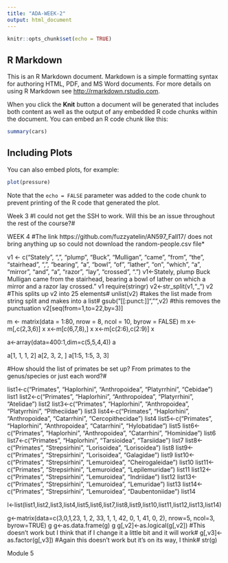 ```yaml
---
title: "ADA-WEEK-2"
output: html_document
---
```


```r
knitr::opts_chunk$set(echo = TRUE)
```

## R Markdown

This is an R Markdown document. Markdown is a simple formatting syntax for authoring HTML, PDF, and MS Word documents. For more details on using R Markdown see <http://rmarkdown.rstudio.com>.

When you click the **Knit** button a document will be generated that includes both content as well as the output of any embedded R code chunks within the document. You can embed an R code chunk like this:

```r
summary(cars)
```

## Including Plots

You can also embed plots, for example:

```r
plot(pressure)
```

Note that the `echo = FALSE` parameter was added to the code chunk to prevent printing of the R code that generated the plot.


Week 3
#I could not get the SSH to work. Will this be an issue throughout the rest of the course?#



WEEK 4
#The link https://github.com/fuzzyatelin/AN597_Fall17/ does not bring anything up so could not download the random-people.csv file*



v1 <- c("Stately", ",", "plump", "Buck", "Mulligan", "came", "from", "the", "stairhead", ",", "bearing", "a", "bowl", "of", "lather", "on", "which", "a", "mirror", "and", "a", "razor", "lay", "crossed", ".")
v1<-Stately, plump Buck Mulligan came from the stairhead, bearing a bowl of lather on which a mirror and a razor lay crossed.”
v1
require(stringr)
v2<-str_split(v1,"_")
v2
#This splits up v2 into 25 elements#
unlist(v2)
#takes the list made from string split and makes into a list#
gsub("[[:punct:]]","",v2)
#this removes the punctuation
v2[seq(from=1,to=22,by=3)]

m <- matrix(data = 1:80, nrow = 8, ncol = 10, byrow = FALSE)
m
x<-m[,c(2,3,6)]
x
x<-m[c(6,7,8),]
x
x<-m[c(2:6),c(2:9)]
x

a<-array(data=400:1,dim=c(5,5,4,4))
a

a[1, 1, 1, 2]
a[2, 3, 2, ]
a[1:5, 1:5, 3, 3]

#How should the list of primates be set up? From primates to the genus/species or just each word?#

list1<-c("Primates", "Haplorhini", "Anthropoidea", "Platyrrhini", "Cebidae")
list1
list2<-c("Primates", "Haplorhini", "Anthropoidea", "Platyrrhini", "Atelidae")
list2
list3<-c("Primates", "Haplorhini", "Anthropoidea", "Platyrrhini", "Pitheciidae")
list3
list4<-c("Primates", "Haplorhini", "Anthropoidea", "Catarrhini", "Cercopithecidae")
list4
list5<-c("Primates", "Haplorhini", "Anthropoidea", "Catarrhini", "Hylobatidae")
list5
list6<-c("Primates", "Haplorhini", "Anthropoidea", "Catarrhini", "Hominidae")
list6
list7<-c("Primates", "Haplorhini", "Tarsioidea", "Tarsiidae")
list7
list8<-c("Primates", "Strepsirhini", "Lorisoidea", "Lorisoidea")
list8
list9<-c("Primates", "Strepsirhini", "Lorisoidea", "Galagidae")
list9
list10<-c("Primates", "Strepsirhini", "Lemuroidea", "Cheirogaleidae")
list10
list11<-c("Primates", "Strepsirhini", "Lemuroidea", "Lepilemuridae")
list11
list12<-c("Primates", "Strepsirhini", "Lemuroidea", "Indriidae")
list12
list13<-c("Primates", "Strepsirhini", "Lemuroidea", "Lemuridae")
list13
list14<-c("Primates", "Strepsirhini", "Lemuroidea", "Daubentoniidae")
list14

l<-list(list1,list2,list3,list4,list5,list6,list7,list8,list9,list10,list11,list12,list13,list14)



g<-matrix(data=c(3,0,1,23, 1, 2, 33, 1, 1, 42, 0, 1, 41, 0, 2), nrow=5, ncol=3, byrow=TRUE)
g
g<-as.data.frame(g)
g
g[,v2]<-as.logical(g[,v2])
#This doesn't work but I think that if I change it a little bit and it will work#
g[,v3]<-as.factor(g[,v3])
#Again this doesn't work but it's on its way, I think#
str(g)

Module 5

